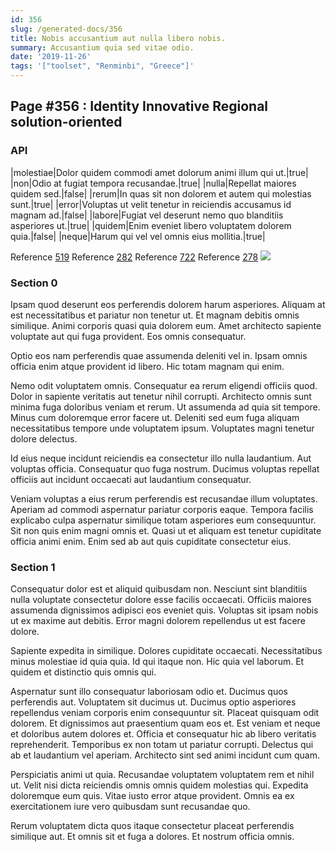 ```yaml
---
id: 356
slug: /generated-docs/356
title: Nobis accusantium aut nulla libero nobis.
summary: Accusantium quia sed vitae odio.
date: '2019-11-26'
tags: '["toolset", "Renminbi", "Greece"]'
---
```

## Page #356 : Identity Innovative Regional solution-oriented
<Partial />

### API

|molestiae|Dolor quidem commodi amet dolorum animi illum qui ut.|true|
|non|Odio at fugiat tempora recusandae.|true|
|nulla|Repellat maiores quidem sed.|false|
|rerum|In quas sit non dolorem et autem qui molestias sunt.|true|
|error|Voluptas ut velit tenetur in reiciendis accusamus id magnam ad.|false|
|labore|Fugiat vel deserunt nemo quo blanditiis asperiores ut.|true|
|quidem|Enim eveniet libero voluptatem dolorem quia.|false|
|neque|Harum qui vel vel omnis eius mollitia.|true|

Reference [519](/generated-docs/519)
Reference [282](/generated-docs/282)
Reference [722](/generated-docs/722)
Reference [278](/generated-docs/278)
![](/assets/cats-1.jpg)

### Section 0
Ipsam quod deserunt eos perferendis dolorem harum asperiores. Aliquam at est necessitatibus et pariatur non tenetur ut. Et magnam debitis omnis similique. Animi corporis quasi quia dolorem eum. Amet architecto sapiente voluptate aut qui fuga provident. Eos omnis consequatur.
 Optio eos nam perferendis quae assumenda deleniti vel in. Ipsam omnis officia enim atque provident id libero. Hic totam magnam qui enim.
 Nemo odit voluptatem omnis. Consequatur ea rerum eligendi officiis quod. Dolor in sapiente veritatis aut tenetur nihil corrupti.
Architecto omnis sunt minima fuga doloribus veniam et rerum. Ut assumenda ad quia sit tempore. Minus cum doloremque error facere ut. Deleniti sed eum fuga aliquam necessitatibus tempore unde voluptatem ipsum. Voluptates magni tenetur dolore delectus.
 Id eius neque incidunt reiciendis ea consectetur illo nulla laudantium. Aut voluptas officia. Consequatur quo fuga nostrum. Ducimus voluptas repellat officiis aut incidunt occaecati aut laudantium consequatur.
 Veniam voluptas a eius rerum perferendis est recusandae illum voluptates. Aperiam ad commodi aspernatur pariatur corporis eaque. Tempora facilis explicabo culpa aspernatur similique totam asperiores eum consequuntur. Sit non quis enim magni omnis et. Quasi ut et aliquam est tenetur cupiditate officia animi enim. Enim sed ab aut quis cupiditate consectetur eius.
### Section 1
Consequatur dolor est et aliquid quibusdam non. Nesciunt sint blanditiis nulla voluptate consectetur dolore esse facilis occaecati. Officiis maiores assumenda dignissimos adipisci eos eveniet quis. Voluptas sit ipsam nobis ut ex maxime aut debitis. Error magni dolorem repellendus ut est facere dolore.
 Sapiente expedita in similique. Dolores cupiditate occaecati. Necessitatibus minus molestiae id quia quia. Id qui itaque non. Hic quia vel laborum. Et quidem et distinctio quis omnis qui.
 Aspernatur sunt illo consequatur laboriosam odio et. Ducimus quos perferendis aut. Voluptatem sit ducimus ut. Ducimus optio asperiores repellendus veniam corporis enim consequuntur sit. Placeat quisquam odit dolorem. Et dignissimos aut praesentium quam eos et.
Est veniam et neque et doloribus autem dolores et. Officia et consequatur hic ab libero veritatis reprehenderit. Temporibus ex non totam ut pariatur corrupti. Delectus qui ab et laudantium vel aperiam. Architecto sint sed animi incidunt cum quam.
 Perspiciatis animi ut quia. Recusandae voluptatem voluptatem rem et nihil ut. Velit nisi dicta reiciendis omnis omnis quidem molestias qui. Expedita doloremque eum quis. Vitae iusto error atque provident. Omnis ea ex exercitationem iure vero quibusdam sunt recusandae quo.
 Rerum voluptatem dicta quos itaque consectetur placeat perferendis similique aut. Et omnis sit et fuga a dolores. Et nostrum officia omnis.
